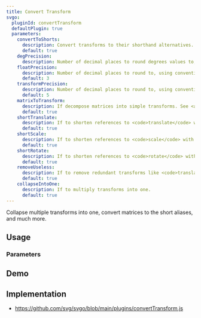 ```yaml
---
title: Convert Transform
svgo:
  pluginId: convertTransform
  defaultPlugin: true
  parameters:
    convertToShorts:
      description: Convert transforms to their shorthand alternatives.
      default: true
    degPrecision:
      description: Number of decimal places to round degrees values to, using conventional rounding rules. Used for <code>rotate</code> and <code>skew</code>.
    floatPrecision:
      description: Number of decimal places to round to, using conventional rounding rules.
      default: 3
    transformPrecision:
      description: Number of decimal places to round to, using conventional rounding rules.
      default: 5
    matrixToTransform:
      description: If decompose matrices into simple transforms. See <a href="https://frederic-wang.fr/decomposition-of-2d-transform-matrices.html" target="_blank">Decomposition of 2D-transform matrices</a> for more context.
      default: true
    shortTranslate:
      description: If to shorten references to <code>translate</code> with redundant parameters to omit them. i.e. <code>translate(10 0)</code> → <code>translate(10)</code>
      default: true
    shortScale:
      description: If to shorten references to <code>scale</code> with redundant parameters to omit them. i.e. <code>scale(2 2)</code> → <code>scale(2)</code>
      default: true
    shortRotate:
      description: If to shorten references to <code>rotate</code> with redundant parameters to omit them. i.e. <code>translate(cx cy) rotate(a) translate(-cx -cy)</code> → <code>rotate(a cx cy)</code>
      default: true
    removeUseless:
      description: If to remove redundant transforms like <code>translate(0)</code>, <code>skewX(0)</code>, or <code>skewY(0)</code>.
      default: true
    collapseIntoOne:
      description: If to multiply transforms into one.
      default: true
---
```


Collapse multiple transforms into one, convert matrices to the short aliases, and much more.

## Usage

<PluginUsage/>

### Parameters

<PluginParams/>

## Demo

<PluginDemo/>

## Implementation

* https://github.com/svg/svgo/blob/main/plugins/convertTransform.js

